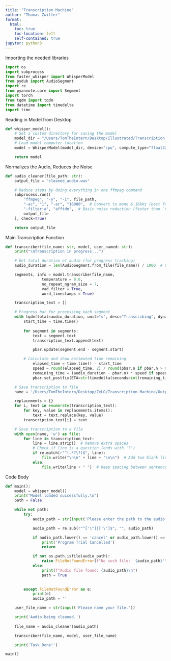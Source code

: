 ```yaml
---
title: "Transcription Machine"
author: "Thomas Zwiller"
format:
  html:
    toc: true
    toc-location: left
    self-contained: true
jupyter: python3
---
```


Importing the needed libraries
```python
import os
import subprocess
from faster_whisper import WhisperModel
from pydub import AudioSegment
import re
from pyannote.core import Segment
import torch
from tqdm import tqdm
from datetime import timedelta
import time
```

Reading in Model from Desktop
```python
def whisper_model(): 
    # Set a custom directory for saving the model
    model_dir = "/Users/TomTheIntern/Desktop/Illustrated/Transcription Machine/models--Systran--faster-whisper-large-v3/snapshots/edaa852ec7e145841d8ffdb056a99866b5f0a478"
    # Load model computer location
    model = WhisperModel(model_dir, device="cpu", compute_type="float32")

    return model
```

Normalizes the Audio, Reduces the Noise
```python
def audio_cleaner(file_path: str):
    output_file = "cleaned_audio.wav"

    # Reduce steps by doing everything in one ffmpeg command
    subprocess.run([
        "ffmpeg", "-y", "-i", file_path,
        "-ac", "1", "-ar", "16000",  # Convert to mono & 16kHz (best for Whisper)
        "-filter:a", "afftdn",  # Basic noise reduction (faster than `noisereduce`)
        output_file
    ], check=True)

    return output_file
```

Main Transcription Function
```python
def transcriber(file_name: str, model, user_named: str): 
    print("\nTranscription in progress...")

    # Get total duration of audio (for progress tracking)
    audio_duration = len(AudioSegment.from_file(file_name)) / 1000  # Convert ms to seconds

    segments, info = model.transcribe(file_name,
                temperature = 0.0,
                no_repeat_ngram_size = 7, 
                vad_filter = True, 
                word_timestamps = True)  

    transcription_text = []

    # Progress bar for processing each segment
    with tqdm(total=audio_duration, unit="s", desc="Transcribing", dynamic_ncols=True, leave=True) as pbar:
        start_time = time.time()
    
        for segment in segments:
            text = segment.text
            transcription_text.append(text)

            pbar.update(segment.end - segment.start)

        # Calculate and show estimated time remaining
            elapsed_time = time.time() - start_time
            speed = round(elapsed_time, 2) / round(pbar.n if pbar.n > 0 else 0, 2)
            remaining_time = (audio_duration - pbar.n) * speed if speed > 0 else 0
            pbar.set_postfix(ETA=str(timedelta(seconds=int(remaining_time))))

    # Save transcription to file
    name = '/Users/TomTheIntern/Desktop/ZeLO/Transcription Machine/Output/' + user_named + '.txt'

    replacements = {}
    for i, text in enumerate(transcription_text):
        for key, value in replacements.items():
            text = text.replace(key, value)
        transcription_text[i] = text

    # Save transcription to a file
    with open(name, 'w') as file:
        for line in transcription_text:
            line = line.strip()  # Remove extra spaces
            # Check if line is a question (ends with '?')
            if re.match(r"^(.*?\?)$", line):  
                file.write("\n\n" + line + "\n\n")  # Add two blank lines before & after the question
            else:
                file.write(line + " ")  # Keep spacing between sentences
```

Code Body
```python
def main(): 
    model = whisper_model()
    print("Model loaded successfully.\n")
    path = False

    while not path:
        try:
            audio_path = str(input('Please enter the path to the audio file or Cancel to end: \n')).strip()

            audio_path = re.sub(r"^['\"]|['\"]$", "", audio_path) 

            if audio_path.lower() == 'cancel' or audio_path.lower() == 'c':
                print('Program Trial Cancelled')
                return

            if not os.path.isfile(audio_path):
                raise FileNotFoundError(f"No such file: '{audio_path}'\n")
            else:
                print(f"Audio file found: {audio_path}\n")
                path = True

        
        except FileNotFoundError as e:
            print(e)
            audio_path = ''

    user_file_name = str(input('Please name your file.'))

    print('Audio being cleaned.')
    
    file_name = audio_cleaner(audio_path)

    transcriber(file_name, model, user_file_name)

    print('Task Done!')

main()
```
